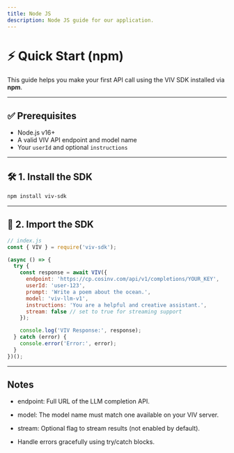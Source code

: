 ```yaml
---
title: Node JS
description: Node JS guide for our application.
---
```



# ⚡ Quick Start (npm)

This guide helps you make your first API call using the VIV SDK installed via **npm**.

---

## ✅ Prerequisites

- Node.js v16+  
- A valid VIV API endpoint and model name  
- Your `userId` and optional `instructions`  

---

## 🛠️ 1. Install the SDK

```bash
npm install viv-sdk
```

---

## 📝 2. Import the SDK

```js
// index.js
const { VIV } = require('viv-sdk');

(async () => {
  try {
    const response = await VIV({
      endpoint: 'https://cp.cosinv.com/api/v1/completions/YOUR_KEY',
      userId: 'user-123',
      prompt: 'Write a poem about the ocean.',
      model: 'viv-llm-v1',
      instructions: 'You are a helpful and creative assistant.',
      stream: false // set to true for streaming support
    });

    console.log('VIV Response:', response);
  } catch (error) {
    console.error('Error:', error);
  }
})();
```

---

## Notes

- endpoint: Full URL of the LLM completion API.

- model: The model name must match one available on your VIV server.

- stream: Optional flag to stream results (not enabled by default).

- Handle errors gracefully using try/catch blocks.